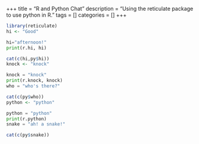 +++
title = "R and Python Chat"
description = "Using the reticulate package to use python in R."
tags = []
categories = []
+++

```R
library(reticulate)
hi <- "Good"
```

```python
hi="afternoon!"
print(r.hi, hi)
```

```R
cat(c(hi,py$hi))
knock <- "knock"
```
```python
knock = "knock"
print(r.knock, knock)
who = "who's there?"
```

```R
cat(c(py$who))
python <- "python"
```

```python
python = "python"
print(r.python)
snake = "ah! a snake!"
```

```R
cat(c(py$snake))
```
